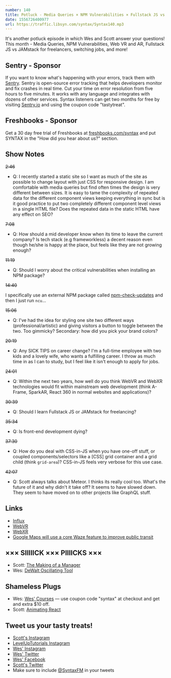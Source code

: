 ```yaml
---
number: 140
title: Potluck - Media Queries × NPM Vulnerabilities × Fullstack JS vs JAMstack × Web VR/AR × Switching Jobs × More!
date: 1556726400977
url: https://traffic.libsyn.com/syntax/Syntax140.mp3
---
```


It's another potluck episode in which Wes and Scott answer your questions! This month - Media Queries, NPM Vulnerabilities, Web VR and AR, Fullstack JS vs JAMstack for freelancers, switching jobs, and more!

## Sentry - Sponsor

If you want to know what's happening with your errors, track them with [Sentry](https://sentry.io/). Sentry is open-source error tracking that helps developers monitor and fix crashes in real time. Cut your time on error resolution from five hours to five minutes. It works with any language and integrates with dozens of other services. Syntax listeners can get two months for free by visiting [Sentry.io](https://sentry.io/) and using the coupon code "tastytreat".

## Freshbooks - Sponsor

Get a 30 day free trial of Freshbooks at [freshbooks.com/syntax](https://freshbooks.com/syntax) and put SYNTAX in the "How did you hear about us?" section.

## Show Notes

~~2:46~~

* Q: I recently started a static site so I want as much of the site as possible to change layout with just CSS for responsive design. I am comfortable with media queries but find often times the design is very different between sizes. It is easy to tame the complexity of repeated data for the different component views keeping everything in sync but is it good practice to put two completely different component level views in a single HTML file? Does the repeated data in the static HTML have any effect on SEO?

~~7:08~~

* Q: How should a mid developer know when its time to leave the current company? Is tech stack (e.g frameworkless) a decent reason even though he/she is happy at the place, but feels like they are not growing enough?

~~11:19~~

* Q: Should I worry about the critical vulnerabilities when installing an NPM package?

~~14:40~~

I specifically use an external NPM package called [npm-check-updates](https://www.npmjs.com/package/npm-check-updates) and then I just run `ncu`...

~~15:06~~

* Q: I've had the idea for styling one site two different ways (professional/artistic) and giving visitors a button to toggle between the two. Too gimmicky? Secondary: how did you pick your brand colors?

~~20:19~~

* Q: Any SICK TIPS on career change? I'm a full-time employee with two kids and a lovely wife, who wants a fulfilling career. I throw as much time in as I can to study, but I feel like it isn't enough to apply for jobs.

~~24:01~~

* Q: Within the next two years, how well do you think WebVR and WebXR technologies would fit within mainstream web development (think A-Frame, SparkAR, React 360 in normal websites and applications)?

~~30:39~~

* Q: Should I learn Fullstack JS or JAMstack for freelancing?

~~35:34~~

* Q: Is front-end development dying?

~~37:30~~

* Q: How do you deal with CSS-in-JS when you have one-off stuff, or coupled components/selectors like a [CSS] grid container and a grid child (think `grid-area`)? CSS-in-JS feels very verbose for this use case.

~~42:07~~

* Q: Scott always talks about Meteor. I thinks its really cool too. What's the future of it and why didn't it take off? It seems to have slowed down. They seem to have moved on to other projects like GraphQL stuff.

## Links
* [Influx](https://www.influxtechnology.com/)
* [WebVR](https://webvr.info/)
* [WebXR](https://www.w3.org/TR/webxr/)
* [Google Maps will use a core Waze feature to improve public transit](https://news.yahoo.com/google-maps-core-waze-feature-223508153.html)

## ××× SIIIIICK ××× PIIIICKS ×××
* Scott: [The Making of a Manager](https://amzn.to/2Dq9WNG)
* Wes: [DeWalt Oscillating Tool](https://amzn.to/2Iz7jNQ)

## Shameless Plugs
* Wes: [Wes' Courses](https://wesbos.com/courses) — use coupon code "syntax" at checkout and get and extra $10 off.
* Scott: [Animating React](https://leveluptutorials.com/pro)

## Tweet us your tasty treats!
* [Scott's Instagram](https://www.instagram.com/stolinski/)
* [LevelUpTutorials Instagram](https://www.instagram.com/LevelUpTutorials/)
* [Wes' Instagram](https://www.instagram.com/wesbos/)
* [Wes' Twitter](https://twitter.com/wesbos)
* [Wes' Facebook](https://www.facebook.com/wesbos.developer)
* [Scott's Twitter](https://twitter.com/stolinski)
* Make sure to include [@SyntaxFM](https://twitter.com/SyntaxFM) in your tweets
